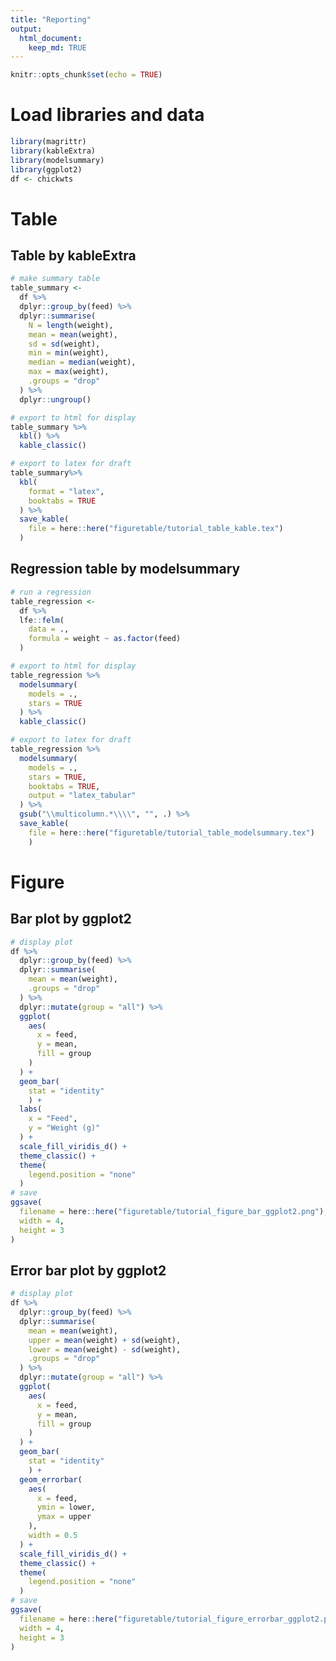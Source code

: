 ```yaml
---
title: "Reporting"
output: 
  html_document:
    keep_md: TRUE
---
```


```r
knitr::opts_chunk$set(echo = TRUE)
```

# Load libraries and data

```r
library(magrittr)
library(kableExtra)
library(modelsummary)
library(ggplot2)
df <- chickwts
```

# Table

## Table by kableExtra


```r
# make summary table
table_summary <-
  df %>%
  dplyr::group_by(feed) %>%
  dplyr::summarise(
    N = length(weight),
    mean = mean(weight),
    sd = sd(weight),
    min = min(weight),
    median = median(weight),
    max = max(weight),
    .groups = "drop"
  ) %>%
  dplyr::ungroup() 

# export to html for display
table_summary %>%
  kbl() %>%
  kable_classic()

# export to latex for draft
table_summary%>%
  kbl(
    format = "latex",
    booktabs = TRUE
  ) %>%
  save_kable(
    file = here::here("figuretable/tutorial_table_kable.tex")
  )
```
## Regression table by modelsummary

```r
# run a regression
table_regression <-
  df %>%
  lfe::felm(
    data = .,
    formula = weight ~ as.factor(feed)
  )

# export to html for display
table_regression %>%
  modelsummary(
    models = .,
    stars = TRUE
  ) %>%
  kable_classic()

# export to latex for draft
table_regression %>%
  modelsummary(
    models = .,
    stars = TRUE,
    booktabs = TRUE,
    output = "latex_tabular"
  ) %>%
  gsub("\\multicolumn.*\\\\", "", .) %>%
  save_kable(
    file = here::here("figuretable/tutorial_table_modelsummary.tex")
    )
```

# Figure

## Bar plot by ggplot2

```r
# display plot
df %>%
  dplyr::group_by(feed) %>%
  dplyr::summarise(
    mean = mean(weight),
    .groups = "drop"
  ) %>%
  dplyr::mutate(group = "all") %>%
  ggplot(
    aes(
      x = feed,
      y = mean,
      fill = group
    )
  ) +
  geom_bar(
    stat = "identity"
    ) +
  labs(
    x = "Feed",
    y = "Weight (g)"
  ) +
  scale_fill_viridis_d() +
  theme_classic() +
  theme(
    legend.position = "none"
  )
# save
ggsave(
  filename = here::here("figuretable/tutorial_figure_bar_ggplot2.png"),
  width = 4,
  height = 3
)
```

## Error bar plot by ggplot2

```r
# display plot
df %>%
  dplyr::group_by(feed) %>%
  dplyr::summarise(
    mean = mean(weight),
    upper = mean(weight) + sd(weight),
    lower = mean(weight) - sd(weight),
    .groups = "drop"
  ) %>%
  dplyr::mutate(group = "all") %>%
  ggplot(
    aes(
      x = feed,
      y = mean,
      fill = group
    )
  ) +
  geom_bar(
    stat = "identity"
    ) +
  geom_errorbar(
    aes(
      x = feed,
      ymin = lower,
      ymax = upper
    ),
    width = 0.5
  ) +
  scale_fill_viridis_d() +
  theme_classic() +
  theme(
    legend.position = "none"
  )
# save
ggsave(
  filename = here::here("figuretable/tutorial_figure_errorbar_ggplot2.png"),
  width = 4,
  height = 3
)
```

